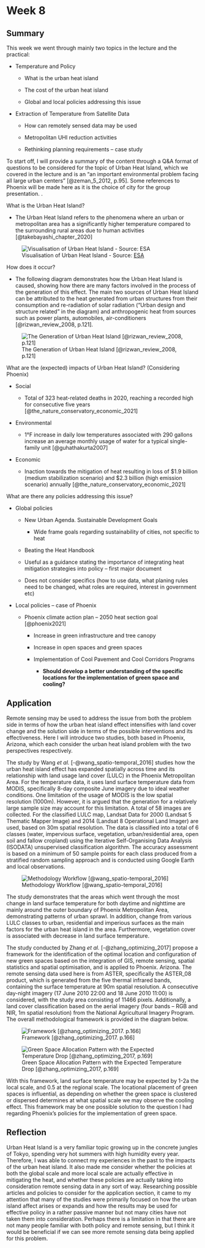 # Week 8 {.unnumbered}

## Summary

This week we went through mainly two topics in the lecture and the practical:

-   Temperature and Policy

    -   What is the urban heat island

    -   The cost of the urban heat island

    -   Global and local policies addressing this issue

-   Extraction of Temperature from Satellite Data

    -   How can remotely sensed data may be used

    -   Metropolitan UHI reduction activities

    -   Rethinking planning requirements -- case study

To start off, I will provide a summary of the content through a Q&A format of questions to be considered for the topic of Urban Heat Island, which we covered in the lecture and is an "an important environmental problem facing all large urban centers" [@zeman_5_2012, p.95]. Some references to Phoenix will be made here as it is the choice of city for the group presentation. .

What is the Urban Heat Island?

-   The Urban Heat Island refers to the phenomena where an urban or metropolitan area has a significantly higher temperature compared to the surrounding rural areas due to human activities [@takebayashi_chapter_2020]

![Visualisation of Urban Heat Island - Source: [ESA](https://www.esa.int/ESA_Multimedia/Images/2008/07/Profile_of_Urban_Heat_Island)](image/wk8_uhi.jpg)

How does it occur?

-   The following diagram demonstrates how the Urban Heat Island is caused, showing how there are many factors involved in the process of the generation of this effect. The main two sources of Urban Heat Island can be attributed to the heat generated from urban structures from their consumption and re-radiation of solar radiation ("Urban design and structure related" in the diagram) and anthropogenic heat from sources such as power plants, automobiles, air-conditioners [@rizwan_review_2008, p.121].

![The Generation of Urban Heat Island [@rizwan_review_2008, p.121]](image/wk8_uhi_flowchart.png)

What are the (expected) impacts of Urban Heat Island? (Considering Phoenix)

-   Social

    -   Total of 323 heat-related deaths in 2020, reaching a recorded high for consecutive five years [@the_nature_conservatory_economic_2021]

-   Environmental

    -   1°F increase in daily low temperatures associated with 290 gallons increase an average monthly usage of water for a typical single-family unit [@guhathakurta2007]

-   Economic

    -   Inaction towards the mitigation of heat resulting in loss of \$1.9 billion (medium stabilization scenario) and \$2.3 billion (high emission scenario) annually [@the_nature_conservatory_economic_2021]

What are there any policies addressing this issue?

-   Global policies

    -   New Urban Agenda. Sustainable Development Goals

        -   Wide frame goals regarding sustainability of cities, not specific to heat

    -   Beating the Heat Handbook

    -   Useful as a guidance stating the importance of integrating heat mitigation strategies into policy -- first major document

    -   Does not consider specifics (how to use data, what planing rules need to be changed, what roles are required, interest in government etc)

-   Local policies -- case of Phoenix

    -   Phoenix climate action plan -- 2050 heat section goal [@phoenix2021]

        -   Increase in green infrastructure and tree canopy

        -   Increase in open spaces and green spaces

        -   Implementation of Cool Pavement and Cool Corridors Programs

            -   **Should develop a better understanding of the specific locations for the implementation of green space and cooling?**

## Application

Remote sensing may be used to address the issue from both the problem side in terms of how the urban heat island effect intensifies with land cover change and the solution side in terms of the possible interventions and its effectiveness. Here I will introduce two studies, both based in Phoenix, Arizona, which each consider the urban heat island problem with the two perspectives respectively.

The study by Wang *et al.* [-@wang_spatio-temporal_2016] studies how the urban heat island effect has expanded spatially across time and its relationship with land usage land cover (LULC) in the Phoenix Metropolitan Area. For the temperature data, it uses land surface temperature data from MODIS, specifically 8-day composite June imagery due to ideal weather conditions. One limitation of the usage of MODIS is the low spatial resolution (1000m). However, it is argued that the generation for a relatively large sample size may account for this limitation. A total of 58 images are collected. For the classified LULC map, Landsat Data for 2000 (Landsat 5 Thematic Mapper Image) and 2014 (Landsat 8 Operational Land Imager) are used, based on 30m spatial resolution. The data is classified into a total of 6 classes (water, impervious surface, vegetation, urban/residential area, open soil and fallow cropland) using the Iterative Self-Organising Data Analysis (ISODATA) unsupervised classification algorithm. The accuracy assessment is based on a minimum of 50 sample points for each class produced from a stratified random sampling approach and is conducted using Google Earth and local observations.

![Methodology Workflow [@wang_spatio-temporal_2016]](image/wk8_flowchart.png)

The study demonstrates that the areas which went through the most change in land surface temperature for both daytime and nighttime are mainly around the outer boundary of Phoenix Metropolitan Area, demonstrating patterns of urban sprawl. In addition, change from various LULC classes to urban, residential and imperious surfaces as the main factors for the urban heat island in the area. Furthermore, vegetation cover is associated with decrease in land surface temperature.

The study conducted by Zhang *et al.* [-@zhang_optimizing_2017] propose a framework for the identification of the optimal location and configuration of new green spaces based on the integration of GIS, remote sensing, spatial statistics and spatial optimisation, and is applied to Phoenix. Arizona. The remote sensing data used here is from ASTER, specifically the ASTER_08 product, which is generated from the five thermal infrared bands, containing the surface temperature at 90m spatial resolution. A consecutive day-night imagery (17 June 2010 22:00 and 18 June 2010 11:00) is considered, with the study area consisting of 11466 pixels. Additionally, a land cover classification based on the aerial imagery (four bands -- RGB and NIR, 1m spatial resolution) from the National Agricultural Imagery Program. The overall methodological framework is provided in the diagram below.

![Framework [@zhang_optimizing_2017. p.166]](image/wk8_zhang.png)

![Green Space Allocation Pattern with the Expected Temperature Drop [@zhang_optimizing_2017, p.169]](image/wk8_output.png)

With this framework, land surface temperature may be expected by 1-2a the local scale, and 0.5 at the regional scale. The locational placement of green spaces is influential, as depending on whether the green space is clustered or dispersed determines at what spatial scale we may observe the cooling effect. This framework may be one possible solution to the question I had regarding Phoenix's policies for the implementation of green space.

## Reflection

Urban Heat Island is a very familiar topic growing up in the concrete jungles of Tokyo, spending very hot summers with high humidity every year. Therefore, I was able to connect my experiences in the past to the impacts of the urban heat island. It also made me consider whether the policies at both the global scale and more local scale are actually effective in mitigating the heat, and whether these policies are actually taking into consideration remote sensing data in any sort of way. Researching possible articles and policies to consider for the application section, it came to my attention that many of the studies were primarily focused on how the urban island affect arises or expands and how the results may be used for effective policy in a rather passive manner but not many cities have not taken them into consideration. Perhaps there is a limitation in that there are not many people familiar with both policy and remote sensing, but I think it would be beneficial if we can see more remote sensing data being applied for this problem.
